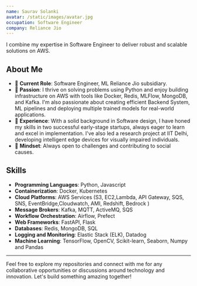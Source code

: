 ```yaml
---
name: Saurav Solanki
avatar: /static/images/avatar.jpg
occupation: Software Engineer
company: Reliance Jio
---
```

I combine my expertise in Software Engineer to deliver robust and scalable solutions on AWS.

## About Me

- 🔭 **Current Role**: Software Engineer, ML Reliance Jio subsidiary.
- 🌱 **Passion**: I thrive on solving problems using Python and enjoy building infrastructure on AWS with tools like
  Docker, Redis, MLFlow, MongoDB, and Kafka. I'm also passionate about creating efficient Backend System, ML pipelines
  and deploying multiple trained models for
  real-world applications.
- 💼 **Experience**: With a solid background in Software design, I have honed my skills in two successful early-stage
  startups, always eager to learn and excel in implementation. I've also led a research project at IIT Delhi, developing
  intelligent edge devices for visually impaired individuals.
- 🚀 **Mindset**: Always open to challenges and contributing to social causes.


## Skills

- **Programming Languages**: Python, Javascript
- **Containerization**: Docker, Kubernetes
- **Cloud Platforms**: AWS Services (S3, EC2,Lambda, API Gateway, SQS, SNS, EventBridge,Cloudwatch, AMI, Redshift, Bedrock )
- **Message Brokers**: Kafka, MQTT, ActiveMQ, SQS
- **Workflow Orchestration**: Airflow, Prefect
- **Web Frameworks**: FastAPI, Flask
- **Databases**: Redis, MongoDB, SQL
- **Logging and Monitoring**: Elastic Stack (ELK), Datadog
- **Machine Learning**: TensorFlow, OpenCV, Scikit-learn, Seaborn, Numpy and Pandas

---

Feel free to explore my repositories and connect with me for any collaborative opportunities or discussions around
technology and innovation. Let's build something amazing together!

